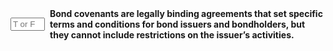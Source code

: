 ::: {.question-block}

<form onsubmit="event.preventDefault(); checkAnswerBox('module6_tf_q009','F')" style="display: flex; align-items: center; gap: 8px;">
<input type="text" id="module6_tf_q009" name="module6_tf_q009" maxlength="1" placeholder="T or F" style="width: 55px;" data-correct-answer="F" /> 
<label for="module6_tf_q009"><strong>Bond covenants are legally binding agreements that set specific terms and conditions for bond issuers and bondholders, but they cannot include restrictions on the issuer's activities.</strong></label>
</form>

<div id="feedback-module6_tf_q009" class="feedback" data-status="" style="display:none;">
This is FALSE. Bond covenants can and often do include restrictions on issuer activities to protect bondholders.
</div>

:::
